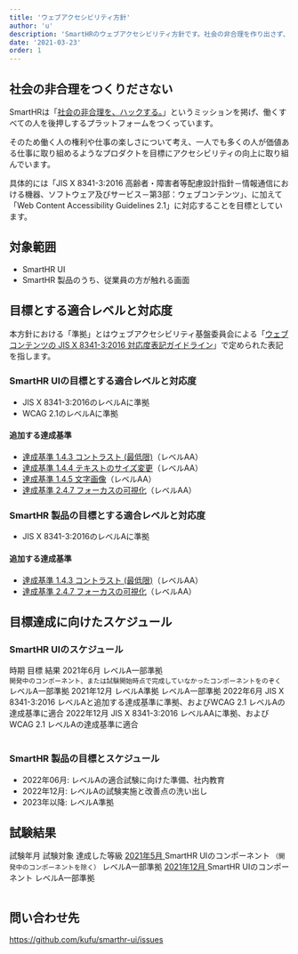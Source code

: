```yaml
---
title: 'ウェブアクセシビリティ方針'
author: 'u'
description: 'SmartHRのウェブアクセシビリティ方針です。社会の非合理を作り出さず、一人でも多くの人が価値ある仕事に取り組めるようなプロダクトを目標にしています。'
date: '2021-03-23'
order: 1
---
```



## 社会の非合理をつくりださない

SmartHRは「[社会の非合理を、ハックする。](https://smarthr.co.jp/about/)」というミッションを掲げ、働くすべての人を後押しするプラットフォームをつくっています。

そのため働く人の権利や仕事の楽しさについて考え、一人でも多くの人が価値ある仕事に取り組めるようなプロダクトを目標にアクセシビリティの向上に取り組んでいます。

<!-- textlint-disable -->

具体的には「JIS X 8341-3:2016 高齢者・障害者等配慮設計指針－情報通信における機器、ソフトウェア及びサービス－第3部：ウェブコンテンツ」、に加えて「Web Content Accessibility Guidelines 2.1」に対応することを目標としています。

<!-- textlint-enable -->

## 対象範囲

- SmartHR UI
- SmartHR 製品のうち、従業員の方が触れる画面

## 目標とする適合レベルと対応度

<!-- textlint-disable -->

本方針における「準拠」とはウェブアクセシビリティ基盤委員会による「[ウェブコンテンツの JIS X 8341-3:2016 対応度表記ガイドライン](https://waic.jp/docs/jis2016/compliance-guidelines/201603/)」で定められた表記を指します。

<!-- textlint-enable -->

### SmartHR UIの目標とする適合レベルと対応度

- JIS X 8341-3:2016のレベルAに準拠
- WCAG 2.1のレベルAに準拠

#### 追加する達成基準

- [達成基準 1.4.3 コントラスト (最低限)](https://waic.jp/docs/WCAG21/#contrast-minimum)（レベルAA）
- [達成基準 1.4.4 テキストのサイズ変更](https://waic.jp/docs/WCAG21/#resize-text)（レベルAA）
- [達成基準 1.4.5 文字画像](https://waic.jp/docs/WCAG21/#images-of-text)（レベルAA）
- [達成基準 2.4.7 フォーカスの可視化](https://waic.jp/docs/WCAG21/#focus-visible)（レベルAA）

### SmartHR 製品の目標とする適合レベルと対応度

- JIS X 8341-3:2016のレベルAに準拠

#### 追加する達成基準

- [達成基準 1.4.3 コントラスト (最低限)](https://waic.jp/docs/WCAG21/#contrast-minimum)（レベルAA）
- [達成基準 2.4.7 フォーカスの可視化](https://waic.jp/docs/WCAG21/#focus-visible)（レベルAA）

## 目標達成に向けたスケジュール

### SmartHR UIのスケジュール

<Table>
  <Head>
    <Row>
      <Cell>
        時期
      </Cell>
      <Cell>
        目標
      </Cell>
      <Cell>
        結果
      </Cell>
    </Row>
  </Head>
  <Body>
    <Row>
      <Cell> <time datatime="2021-06" style="white-space: nowrap">2021年6月</time> </Cell>
      <Cell> レベルA一部準拠 <div><small>開発中のコンポーネント、または試験開始時点で完成していなかったコンポーネントをのぞく</small></div> </Cell>
      <Cell> レベルA一部準拠 </Cell>
    </Row>
    <Row>
      <Cell> <time datatime="2021-12" style="white-space: nowrap">2021年12月</time> </Cell>
      <Cell> レベルA準拠 </Cell>
      <Cell> レベルA一部準拠 </Cell>
    </Row>
    <Row>
      <Cell> <time datatime="2022-06" style="white-space: nowrap">2022年6月</time> </Cell>
      <Cell> JIS X 8341-3:2016 レベルAと追加する達成基準に準拠、およびWCAG 2.1 レベルAの達成基準に適合 </Cell>
      <Cell></Cell>
    </Row>
    <Row>
      <Cell> <time datatime="2022-12" style="white-space: nowrap">2022年12月</time> </Cell>
      <Cell> JIS X 8341-3:2016 レベルAAに準拠、およびWCAG 2.1 レベルAの達成基準に適合 </Cell>
      <Cell></Cell>
    </Row>
  </Body>
</Table>

### SmartHR 製品の目標とスケジュール

- 2022年06月: レベルAの適合試験に向けた準備、社内教育
- 2022年12月: レベルAの試験実施と改善点の洗い出し
- 2023年以降: レベルA準拠

## 試験結果

<Table>
  <Head>
    <Row>
      <Cell>試験年月</Cell>
      <Cell>試験対象</Cell>
      <Cell>達成した等級</Cell>
    </Row>
  </Head>
  <Body>
    <Row>
      <Cell>
        <a href="../test/202105/">
          <time datatime="2021-05" style={{ whiteSpace: "no-wrap" }}>2021年5月</time>
        </a>
      </Cell>
      <Cell>
        SmartHR UIのコンポーネント
        <small>（開発中のコンポーネントを除く）</small>
      </Cell>
      <Cell>
        レベルA一部準拠
      </Cell>
    </Row>
    <Row>
      <Cell>
        <a href="../test/202112/">
          <time datatime="2021-12" style={{ whiteSpace: "no-wrap" }}>2021年12月</time>
        </a>
      </Cell>
      <Cell>
        SmartHR UIのコンポーネント
      </Cell>
      <Cell>
        レベルA一部準拠
      </Cell>
    </Row>
  </Body>
</Table>

## 問い合わせ先

https://github.com/kufu/smarthr-ui/issues
